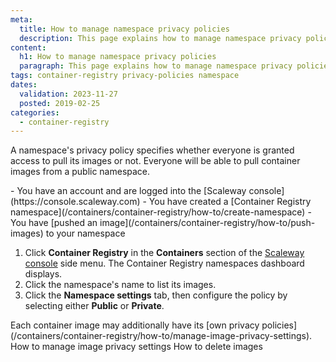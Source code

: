 ```yaml
---
meta:
  title: How to manage namespace privacy policies
  description: This page explains how to manage namespace privacy policies
content:
  h1: How to manage namespace privacy policies
  paragraph: This page explains how to manage namespace privacy policies
tags: container-registry privacy-policies namespace
dates:
  validation: 2023-11-27
  posted: 2019-02-25
categories:
  - container-registry
---
```


A namespace's privacy policy specifies whether everyone is granted access to pull its images or not. Everyone will be able to pull container images from a public namespace.

<Macro id="requirements" />

<Message type="requirement">
  - You have an account and are logged into the [Scaleway console](https://console.scaleway.com)
  - You have created a [Container Registry namespace](/containers/container-registry/how-to/create-namespace)
  - You have [pushed an image](/containers/container-registry/how-to/push-images) to your namespace
</Message>

1. Click **Container Registry** in the **Containers** section of the [Scaleway console](https://console.scaleway.com) side menu. The Container Registry namespaces dashboard displays.
2. Click the namespace's name to list its images.
3. Click the **Namespace settings** tab, then configure the policy by selecting either **Public** or **Private**.

<Message type="note">
  Each container image may additionally have its [own privacy policies](/containers/container-registry/how-to/manage-image-privacy-settings).
</Message>


<Navigation title="See also">
  <PreviousButton to="/containers/container-registry/how-to/manage-image-privacy-settings/">How to manage image privacy settings</PreviousButton>
  <NextButton to="/containers/container-registry/how-to/delete-image/">How to delete images</NextButton>
</Navigation>
